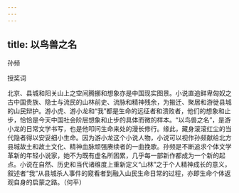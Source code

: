 ```yaml
---
---
---
```

title: 以鸟兽之名
---




孙频

授奖词

北京、县城和阳关山上之空间腾挪和想象亦是中国现实图景。小说直追鲜卑匈奴之古中国贵族、隐士与流民的山林前史、流脉和精神残余，为搬迁、聚居和游徙县城的山民辩护。游小虎、游小龙和“我”都是生命的远征者和溃败者，他们的想象和止步，恰恰是今天中国社会阶层想象和止步的具体而微的样本。“以鸟兽之名”，是游小龙的日常文学书写，也是他叩问生命来处的漫长修行。缘此，藏身滚滚红尘的当代隐者得以安妥细小生命。因为游小龙这个小说人物，小说可以视作孙频献给北方县城故土和故土文化、精神血脉顽强赓续者的一曲挽歌。孙频是不断追求个体文学革新的年轻小说家，她不为既有虚名所困累，几乎每一部新作都成为一个新的起点。小说在自然、历史和当代诸维度上重新定义“山林”之于个人精神成长的意义，叙述者“我”从县城杀人事件的窥看者到融入山民生命日常的过程，亦即生命个体返观自身的启蒙之路。（何平）